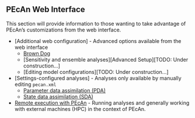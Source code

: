 ## PEcAn Web Interface {#intermediate-user}

This section will provide information to those wanting to take advantage of PEcAn's customizations from the web interface.

* [Additional web configuration] - Advanced options available from the web interface
    - [Brown Dog](#browndog)
    - [Sensitivity and ensemble analyses][Advanced Setup][TODO: Under construction...]
    - [Editing model configurations][TODO: Under construction...]
* [Settings-configured analyses] - Analyses only available by manually editing `pecan.xml`
    - [Parameter data assimilation (PDA)](#pda)
    - [State data assimilation (SDA)](#sda)
* [Remote execution with PEcAn](#pecan-remote) - Running analyses and generally working with external machines (HPC) in the context of PEcAn.

